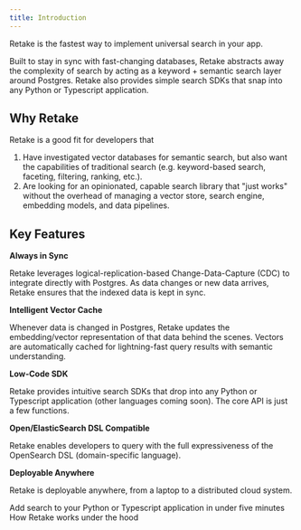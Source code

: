 ```yaml
---
title: Introduction
---
```


Retake is the fastest way to implement universal search in your app.

Built to stay in sync with fast-changing databases, Retake abstracts away the complexity of search by acting as a
keyword + semantic search layer around Postgres. Retake also provides simple search SDKs that snap into any Python or Typescript application.

## Why Retake

Retake is a good fit for developers that

1. Have investigated vector databases for semantic search, but also want the capabilities of traditional search
   (e.g. keyword-based search, faceting, filtering, ranking, etc.).
2. Are looking for an opinionated, capable search library that "just works" without the overhead of managing a vector store,
   search engine, embedding models, and data pipelines.

## Key Features

**Always in Sync**

Retake leverages logical-replication-based Change-Data-Capture (CDC) to integrate directly with Postgres. As data changes or new data arrives,
Retake ensures that the indexed data is kept in sync.

**Intelligent Vector Cache**

Whenever data is changed in Postgres, Retake updates the embedding/vector representation of that data behind the scenes.
Vectors are automatically cached for lightning-fast query results with semantic understanding.

**Low-Code SDK**

Retake provides intuitive search SDKs that drop into any Python or Typescript application (other languages coming soon).
The core API is just a few functions.

**Open/ElasticSearch DSL Compatible**

Retake enables developers to query with the full expressiveness of the OpenSearch DSL (domain-specific language).

**Deployable Anywhere**

Retake is deployable anywhere, from a laptop to a distributed cloud system.

<CardGroup cols={2}>
  <Card title="Quick Start" icon="circle-play" href="/quickstart">
    Add search to your Python or Typescript application in under five minutes
  </Card>
  <Card title="Architecture" icon="circle-play" href="/architecture">
    How Retake works under the hood
  </Card>
</CardGroup>
